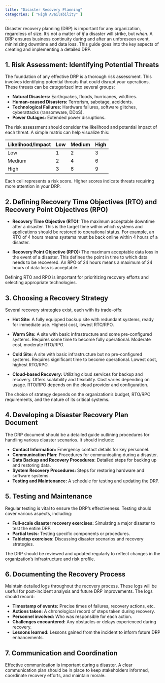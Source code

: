 ```yaml
---
title: "Disaster Recovery Planning"
categories: [ "High Availability" ]
---
```


Disaster recovery planning (DRP) is important for any organization, regardless of size. It's not a matter of *if* a disaster will strike, but *when*. A DRP ensures business continuity during and after an unforeseen event, minimizing downtime and data loss.
 This guide goes into the key aspects of creating and implementing a detailed DRP.

## 1. Risk Assessment: Identifying Potential Threats

The foundation of any effective DRP is a thorough risk assessment. This involves identifying potential threats that could disrupt your operations. These threats can be categorized into several groups:

-   **Natural Disasters:** Earthquakes, floods, hurricanes, wildfires.
-   **Human-caused Disasters:** Terrorism, sabotage, accidents.
-   **Technological Failures:** Hardware failures, software glitches, cyberattacks (ransomware, DDoS).
-   **Power Outages:** Extended power disruptions.

The risk assessment should consider the likelihood and potential impact of each threat. A simple matrix can help visualize this:

| Likelihood/Impact | Low | Medium | High |
|:------------------|:-----|:--------|:------|
| Low              | 1   | 2      | 3    |
| Medium           | 2   | 4      | 6    |
| High             | 3   | 6      | 9    |

Each cell represents a risk score. Higher scores indicate threats requiring more attention in your DRP.

## 2. Defining Recovery Time Objectives (RTO) and Recovery Point Objectives (RPO)

-   **Recovery Time Objective (RTO):** The maximum acceptable downtime after a disaster. This is the target time within which systems and applications should be restored to operational status. For example, an RTO of 4 hours means systems must be back online within 4 hours of a disaster.

-   **Recovery Point Objective (RPO):** The maximum acceptable data loss in the event of a disaster. This defines the point in time to which data needs to be recovered. An RPO of 24 hours means a maximum of 24 hours of data loss is acceptable.

Defining RTO and RPO is important for prioritizing recovery efforts and selecting appropriate technologies.

## 3. Choosing a Recovery Strategy

Several recovery strategies exist, each with its trade-offs:

-   **Hot Site:** A fully equipped backup site with redundant systems, ready for immediate use. Highest cost, lowest RTO/RPO.

-   **Warm Site:** A site with basic infrastructure and some pre-configured systems. Requires some time to become fully operational. Moderate cost, moderate RTO/RPO.

-   **Cold Site:** A site with basic infrastructure but no pre-configured systems. Requires significant time to become operational. Lowest cost, highest RTO/RPO.

-   **Cloud-based Recovery:** Utilizing cloud services for backup and recovery. Offers scalability and flexibility. Cost varies depending on usage. RTO/RPO depends on the cloud provider and configuration.

The choice of strategy depends on the organization's budget, RTO/RPO requirements, and the nature of its critical systems.

## 4. Developing a Disaster Recovery Plan Document

The DRP document should be a detailed guide outlining procedures for handling various disaster scenarios. It should include:

-   **Contact Information:** Emergency contact details for key personnel.
-   **Communication Plan:** Procedures for communicating during a disaster.
-   **Data Backup and Recovery Procedures:** Detailed steps for backing up and restoring data.
-   **System Recovery Procedures:** Steps for restoring hardware and software systems.
-   **Testing and Maintenance:** A schedule for testing and updating the DRP.

## 5. Testing and Maintenance

Regular testing is vital to ensure the DRP's effectiveness. Testing should cover various aspects, including:

-   **Full-scale disaster recovery exercises:** Simulating a major disaster to test the entire DRP.
-   **Partial tests:** Testing specific components or procedures.
-   **Tabletop exercises:** Discussing disaster scenarios and recovery strategies.

The DRP should be reviewed and updated regularly to reflect changes in the organization's infrastructure and risk profile.

## 6. Documenting the Recovery Process

Maintain detailed logs throughout the recovery process. These logs will be useful for post-incident analysis and future DRP improvements.
 The logs should record:

-   **Timestamp of events:** Precise times of failures, recovery actions, etc.
-   **Actions taken:** A chronological record of steps taken during recovery.
-   **Personnel involved:** Who was responsible for each action.
-   **Challenges encountered:** Any obstacles or delays experienced during recovery.
-   **Lessons learned:** Lessons gained from the incident to inform future DRP enhancements.


## 7. Communication and Coordination

Effective communication is important during a disaster. A clear communication plan should be in place to keep stakeholders informed, coordinate recovery efforts, and maintain morale.